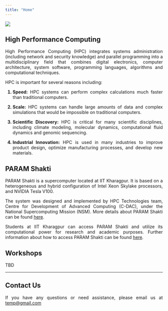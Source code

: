 ```yaml
---
title: "Home"
---
```


```{=html}
<style>
    p {
        text-align: justify;
    }
</style>
```

<!-- Adding Param Shakti's image to the page: -->
![](http://www.hpc.iitkgp.ac.in/assets/images/big/Slide-1.jpg)

## High Performance Computing
<!-- Explaining the concept of High Performance Computing (HPC) and its importance in the modern world.  -->
High Performance Computing (HPC) integrates systems administration (including network and security knowledge) and parallel programming into a multidisciplinary field that combines digital electronics, computer architecture, system software, programming languages, algorithms and computational techniques.

HPC is important for several reasons including:

<ol>
    <li style="font-weight: bold;">
        <p><span style="font-weight: normal;">
            <b>Speed:</b> HPC systems can perform complex calculations much faster than traditional computers.
        </span></p>
    </li>
    <li style="font-weight: bold;">
        <p><span style="font-weight: normal;">
            <b>Scale:</b> HPC systems can handle large amounts of data and complex simulations that would be impossible on traditional computers.
        <span></p>
    </li>
    <li style="font-weight: bold;">
        <p><span style="font-weight: normal;">
            <b>Scientific Discovery:</b> HPC is critical for many scientific disciplines, including climate modeling, molecular dynamics, computational fluid dynamics and genomic sequencing.
        </span></p>
    </li>
    <li style="font-weight: bold;">
        <p><span style="font-weight: normal;">
            <b>Industrial Innovation:</b> HPC is used in many industries to improve product design, optimize manufacturing processes, and develop new materials.
        </span></p>
    </li>
</ol>

## PARAM Shakti
<!-- Introducing Param Shakti and its importance in the context of HPC. -->
PARAM Shakti is a supercomputer located at IIT Kharagpur. It is based on a heterogeneous and hybrid configuration of Intel Xeon Skylake processors, and NVIDIA Tesla V100.

The system was designed and implemented by HPC Technologies team, Centre for Development of Advanced Computing (C-DAC), under the National Supercomputing Mission (NSM). More details about PARAM Shakti can be found [here](http://www.hpc.iitkgp.ac.in/HPCF/paramShakti).

Students at IIT Kharagpur can access PARAM Shakti and utilize its computational power for research and academic purposes. Further information about how to access PARAM Shakti can be found [here](/gettingStarted.qmd). 

## Workshops

TBD

---

## Contact Us

If you have any questions or need assistance, please email us at [temp@gmail.com](mailto:temp@gmail.com)
